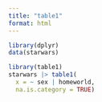 ```yaml
---
title: "table1"
format: html
---
```


```r
library(dplyr)
data(starwars)

library(table1)
starwars |> table1(
  x = ~ sex | homeworld, 
  na.is.category = TRUE) 

```




